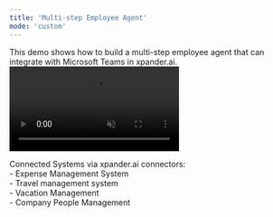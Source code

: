 ```yaml
---
title: 'Multi-step Employee Agent'
mode: 'custom'
---
```


<div class="max-w-8xl mx-auto relative">
  
  <Card title="Multi-step Employee Agent with Microsoft Teams Integration">
  This demo shows how to build a multi-step employee agent that can integrate with Microsoft Teams in xpander.ai.
</Card>

  <Frame>
    <video
    autoPlay
    muted
    controls
    loop
    playsInline
    allowfullscreen
    allow="accelerometer; autoplay; clipboard-write; encrypted-media; gyroscope; picture-in-picture, no-download"
    src="https://assets.xpanderai.io/videos/demos/multi_step_with_teams.mov"
    ></video>
  </Frame>

  <Note>Connected Systems via xpander.ai connectors: <br /> - Expense Management System <br /> - Travel management system<br /> - Vacation Management<br /> - Company People Management</Note>
</div>

